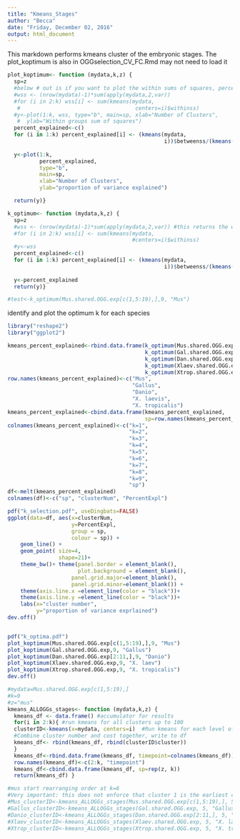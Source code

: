 ```yaml
---
title: "Kmeans_Stages"
author: "Becca"
date: "Friday, December 02, 2016"
output: html_document
---
```


This markdown performs kmeans cluster of the embryonic stages. 
The plot_koptimum is also in OGGselection_CV_FC.Rmd may not need to load it
```r
plot_koptimum<- function (mydata,k,z) {
  sp=z
  #below # out is if you want to plot the within sums of squares, percent explained is more intuitive
  #wss <- (nrow(mydata)-1)*sum(apply(mydata,2,var))
  #for (i in 2:k) wss[i] <- sum(kmeans(mydata,
   #                                    centers=i)$withinss)
  #y<-plot(1:k, wss, type="b", main=sp, xlab="Number of Clusters",
   #  ylab="Within groups sum of squares")
  percent_explained<-c()
  for (i in 1:k) percent_explained[i] <- (kmeans(mydata,
                                                 i))$betweenss/(kmeans(mydata, 
                                                                       i))$totss
  y<-plot(1:k, 
          percent_explained, 
          type="b", 
          main=sp, 
          xlab="Number of Clusters",
          ylab="proportion of variance explained")

  return(y)}

k_optimum<- function (mydata,k,z) {
  sp=z
  #wss <- (nrow(mydata)-1)*sum(apply(mydata,2,var)) #this returns the w/in ss
  #for (i in 2:k) wss[i] <- sum(kmeans(mydata,
                                       #centers=i)$withinss)
  #y<-wss
  percent_explained<-c()
  for (i in 1:k) percent_explained[i] <- (kmeans(mydata,
                                                 i))$betweenss/(kmeans(mydata, 
                                                                       i))$totss
  y<-percent_explained
  return(y)}

#test<-k_optimum(Mus.shared.OGG.exp[c(1,5:19),],9, "Mus")
```

identify and plot the optimum k for each species

```r
library("reshape2")
library("ggplot2")

kmeans_percent_explained<-rbind.data.frame(k_optimum(Mus.shared.OGG.exp[c(1,5:19),],9, "Mus"),
                                           k_optimum(Gal.shared.OGG.exp,9, "Gallus"),
                                           k_optimum(Dan.shared.OGG.exp[2:11,],9, "Danio"),
                                           k_optimum(Xlaev.shared.OGG.exp,9, "X.laevis"),
                                           k_optimum(Xtrop.shared.OGG.exp,9, "X.tropicalis"))
row.names(kmeans_percent_explained)<-c("Mus", 
                                       "Gallus", 
                                       "Danio", 
                                       "X. laevis", 
                                       "X. tropicalis")
kmeans_percent_explained<-cbind.data.frame(kmeans_percent_explained,
                                           sp=row.names(kmeans_percent_explained))
colnames(kmeans_percent_explained)<-c("k=1", 
                                      "k=2", 
                                      "k=3", 
                                      "k=4", 
                                      "k=5", 
                                      "k=6", 
                                      "k=7", 
                                      "k=8", 
                                      "k=9", 
                                      "sp")
df<-melt(kmeans_percent_explained)
colnames(df)<-c("sp", "clusterNum", "PercentExpl")

pdf("k_selection.pdf", useDingbats=FALSE)
ggplot(data=df, aes(x=clusterNum, 
                    y=PercentExpl, 
                    group = sp, 
                    colour = sp)) +
    geom_line() +
    geom_point( size=4, 
                shape=21)+
    theme_bw()+ theme(panel.border = element_blank(), 
                      plot.background = element_blank(),
                    panel.grid.major=element_blank(), 
                    panel.grid.minor=element_blank()) + 
    theme(axis.line.x =element_line(color = "black"))+
    theme(axis.line.y =element_line(color = "black"))+
    labs(x="cluster number", 
         y="proportion of variance exprlained")
dev.off()


pdf("k_optima.pdf")
plot_koptimum(Mus.shared.OGG.exp[c(1,5:19),],9, "Mus")
plot_koptimum(Gal.shared.OGG.exp,9, "Gallus")
plot_koptimum(Dan.shared.OGG.exp[2:11,],9, "Danio")
plot_koptimum(Xlaev.shared.OGG.exp,9, "X. laev")
plot_koptimum(Xtrop.shared.OGG.exp,9, "X. tropicalis")
dev.off()
```

```r
#mydata=Mus.shared.OGG.exp[c(1,5:19),]
#k=9
#z="mus"
kmeans_ALLOGGs_stages<- function (mydata,k,z) {
  kmeans_df <- data.frame() #accumulator for results
  for(i in 2:k){ #run kmeans for all clusters up to 100
  clusterID<-kmeans(x=mydata, centers=i)  #Run kmeans for each level of i
  #Combine cluster number and cost together, write to df
  kmeans_df<- rbind(kmeans_df, rbind(clusterID$cluster)) 
  }
  kmeans_df<-rbind.data.frame(kmeans_df, timepoint=colnames(kmeans_df))
  row.names(kmeans_df)<-c(2:k, "timepoint")
  kmeans_df<-cbind.data.frame(kmeans_df, sp=rep(z, k))
  return(kmeans_df) }

#mus start rearranging order at k=6 
#Very important: this does not enforce that cluster 1 is the earliest cluster. This has to be adjusted!!! 
#Mus_clusterID<-kmeans_ALLOGGs_stages(Mus.shared.OGG.exp[c(1,5:19),], 5, "Mus")
#Gallus_clusterID<-kmeans_ALLOGGs_stages(Gal.shared.OGG.exp, 5, "Gallus")
#Danio_clusterID<-kmeans_ALLOGGs_stages(Dan.shared.OGG.exp[2:11,], 5, "Danio")
#Xlaev_clusterID<-kmeans_ALLOGGs_stages(Xlaev.shared.OGG.exp, 5, "X. laevis")
#Xtrop_clusterID<-kmeans_ALLOGGs_stages(Xtrop.shared.OGG.exp, 5, "X. tropicalis")
                                          
```
